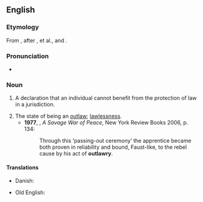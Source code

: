 ==English==

===Etymology===
From {{af|en|outlaw|-ry}}, after {{der|en|xno|utlagarie}}, {{m|fro|utlarie}} et al., and {{der|en|LL.|utlagaria}}.

===Pronunciation===
* {{a|UK}} {{IPA|en|/ˈaʊtlɔːɹi/}}

===Noun===
{{en-noun|~}}

# {{lb|en|legal|historical}} A declaration that an individual cannot benefit from the protection of law in a jurisdiction. {{defdate|from 14th c.}}
# The state of being an [[outlaw]]; [[lawlessness]]. {{defdate|from 19th c.}}
#* '''1977''', {{w|Alistair Horne}}, ''A Savage War of Peace'', New York Review Books 2006, p. 134:
#*: Through this ‘passing-out ceremony’ the apprentice became both proven in reliability and bound, Faust-like, to the rebel cause by his act of '''outlawry'''.

====Translations====
{{trans-top|declaration removing someone from protection of law}}
* Danish: {{t|da|fredløshed|c}} {{qualifier|Danish medieval law}}
{{trans-mid}}
* Old English: {{t|ang|ūtlagu|f}}
{{trans-bottom}}